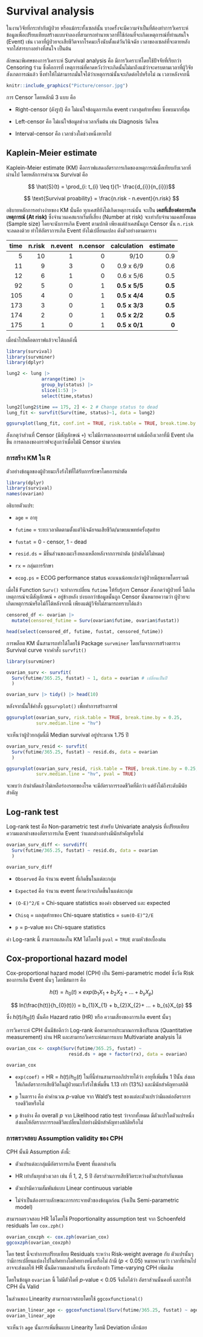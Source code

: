 # **Survival analysis**

ในงานวิจัยที่กระทำกับผู้ป่วย หรือแม้กระทั้งเซลล์นั้น บางครั้งจะมีความจำเป็นที่ต้องทำการวิเคราะห์ข้อมูลเพื่อเปรียบเทียบสร้างแบบจำลองที่สามารถทำนายเวลาที่ใช้ก่อนที่จะเกิดเหตุการณ์ที่ท่านสนใจ (Event) เช่น เวลาที่ผู้ป่วยจะเสียชีวิตจากโรคมะเร็งนับตั้งแต่วันวินิจฉัย เวลาของเซลล์ที่จะตายหลังจากใส่สารบางอย่างที่สนใจ เป็นต้น

ลักษณะพิเศษของการวิเคราะห์ Survival analysis คือ มีการวิเคราะห์โดยใช้ปัจจัยที่เรียกว่า Censoring ร่วม ซึ่งคือการที่ เหตุการณ์ที่คาดหวังว่าจะเกิดนั้นไม่มาถึงแม้ว่าจะครบตามเวลาที่ผู้วิจัยสังเกตการณ์แล้ว ซึ่งทำให้ไม่สามารถมั่นใจได้ว่าเหตุการณ์นั้นจะเกิดต่อไปหรือไม่ ณ เวลาหลังจากนี้

```r
knitr::include_graphics("Picture/censor.jpg")
```

การ Censor โดยหลักมี 3 แบบ คือ

-   Right-censor (ดังรูป) คือ ไม่แน่ใจข้อมูลการเกิด event เวลาสุดท้ายที่พบ ซึ่งพบมากที่สุด

-   Left-censor คือ ไม่แน่ใจข้อมูลช่วงเวลาเริ่มต้น เช่น Diagnosis วันไหน

-   Interval-censor คือ เวลาช่วงใดช่วงหนึ่งหายไป

## Kaplein-Meier estimate

Kaplein-Meier estimate (KM) คือกราฟแสดงอัตราการเกิดของเหตุการณ์เมื่อเทียบกับเวลาที่ผ่านไป โดยหลักการคำนวณ Survival คือ

$$ \hat{S}(t) = \prod_{i: t_{i} \leq t}(1- \frac{d_{i}}{n_{i}})$$

$$
\text{Survival proability} = \frac{n.risk - n.event}{n.risk}
$$

อธิบายหลักการอย่างง่ายของ KM นั่นคือ ทุกเคสทียังไม่เกิดเหตุการณ์นั้น จะเป็น **เคสที่เสี่ยงต่อการเกิดเหตุการณ์ (At risk)** ซึ่งจำนวนเคสแรกเริ่มที่เสี่ยง (Number at risk) จะเท่ากับจำนวนเคสทั้งหมด (Sample size) โดยจะนับการเกิด Event ตามปกติ เพียงแต่ถ้าเคสนั้นถูก Censor นั้น `n.risk` จะลดลงด้วย ทำให้อัตราการเกิด Event ยังไม่เปลี่ยนแปลง ดังตัวอย่างตามตาราง

| time | n.risk | n.event | n.censor |   calculation | estimate |
|-----:|-------:|--------:|---------:|--------------:|---------:|
|    5 |     10 |       1 |        0 |          9/10 |      0.9 |
|   11 |      9 |       3 |        0 |     0.9 x 6/9 |      0.6 |
|   12 |      6 |       1 |        0 |     0.6 x 5/6 |      0.5 |
|   92 |      5 |       0 |        1 | **0.5 x 5/5** |  **0.5** |
|  105 |      4 |       0 |        1 | **0.5 x 4/4** |  **0.5** |
|  173 |      3 |       0 |        1 | **0.5 x 3/3** |  **0.5** |
|  174 |      2 |       0 |        1 | **0.5 x 2/2** |  **0.5** |
|  175 |      1 |       0 |        1 | **0.5 x 0/1** |    **0** |

เมื่อนำไปพล็อตกราฟแล้วจะได้ผลดังนี้

```r
library(survival)
library(survminer)
library(dplyr) 

lung2 <- lung |> 
   			 arrange(time) |>  
   			 group_by(status) |>  
    		 slice(1:5) |> 
    		 select(time,status) 

lung2[lung2$time == 175, 2] <- 2 # Change status to dead
lung_fit <- survfit(Surv(time, status)~1, data = lung2)

ggsurvplot(lung_fit, conf.int = TRUE, risk.table = TRUE, break.time.by = 25)
```

สังเกตุว่าส่วนที่ Censor (มีสัญลักษณ์ `+`) จะไม่มีการตกลงของกราฟ แต่เมื่อถึงเวลาที่มี Event เกิดขึ้น การตกลงของกราฟจะสูงกว่าเมื่อไม่มี Censor นำมาก่อน

### การสร้าง KM ใน R

ตัวอย่างข้อมูลของผู้ป่วยมะเร็งรังไข่ที่ได้รับการรักษาโดยการผ่าตัด

```r
library(dplyr) 
library(survival)
names(ovarian)
```

อธิบายตัวแปร:

-   `age` = อายุ

-   `futime` = ระยะเวลาติดตามตั้งแต่วินิจฉัยจนเสียชีวิต/มาพบแพทย์ครั้งสุดท้าย

-   `fustat` = 0 - censor, 1 - dead

-   `resid.ds` = มีชิ้นส่วนของมะเร็งหลงเหลือหลังจากการผ่าตัด (ผ่าตัดได้ไม่หมด)

-   `rx` = กลุ่มการรักษา

-   `ecog.ps` = ECOG performance status คะแนนน้อยแปลว่าผู้ป่วยมีสุขภาพโดยรวมดี

เมื่อใช้ Function `Surv()` จะทำการเปลี่ยน `futime` ให้รับรู้การ Censor สังเกตว่าผู้ป่วยที่ ไม่เกิดเหตุการณ์จะมีสัญลักษณ์ `+` อยู่ข้างหลัง บ่งบอกว่าข้อมูลนั้นถูก Censor นั่นหมายความว่า ผู้ป่วยจะเกิดเหตุการณ์หรือไม่ก็ได้หลังจากนี้ เพียงแต่ผู้วิจัยไม่สามารถทราบได้แล้ว

```r
censored_df <- ovarian |>    
  mutate(censored_futime = Surv(ovarian$futime, ovarian$fustat)) 

head(select(censored_df, futime, fustat, censored_futime))
```

การพล็อต KM นั้นสามารถทำได้โดยใช้ Package `survminer` โดยเริ่มจากการสร้างตาราง Survival curve จากคำสั่ง `survfit()`

```r
library(survminer)

ovarian_surv <- survfit(
  Surv(futime/365.25, fustat) ~ 1, data = ovarian # เปลี่ยนเป็นปี
  )

ovarian_surv |> tidy() |> head(10)
```

หลังจากนั้นใช้คำสั่ง `ggsurvplot()` เพื่อทำการสร้างกราฟ

```r
ggsurvplot(ovarian_surv, risk.table = TRUE, break.time.by = 0.25, 
           surv.median.line = "hv") 
```

จะเห็นว่าผู้ป่วยกลุ่มนี้มี Median survival อยู่ประมาณ 1.75 ปี

```r
ovarian_surv_resid <- survfit(
  Surv(futime/365.25, fustat) ~ resid.ds, data = ovarian
  )

ggsurvplot(ovarian_surv_resid, risk.table = TRUE, break.time.by = 0.25,
           surv.median.line = "hv", pval = TRUE)
```

จะพบว่า ถ้าผ่าตัดแล้วไม่เหลือร่องรอยของโรค จะมีอัตราการรอดชีวิตที่ดีกว่า แต่ยังไม่ถึงระดับมีนัยสำคัญ

## Log-rank test

Log-rank test คือ Non-parametric test สำหรับ Univariate analysis ที่เปรียบเทียบความแตกต่างของอัตราการเกิด Event ว่าแตกต่างอย่างมีนัยสำคัญหรือไม่

```r
ovarian_surv_diff <- survdiff(
  Surv(futime/365.25, fustat) ~ resid.ds, data = ovarian
  )

ovarian_surv_diff
```

-   `Observed` คือ จำนวน event ที่เกิดขึ้นในแต่ละกลุ่ม

-   `Expected` คือ จำนวน event ที่คาดว่าจะเกิดขึ้นในแต่ละกลุ่ม

-   `(O-E)^2/E` = Chi-square statistics ของค่า observed และ expected

-   `Chisq` = ผลสุดท้ายของ Chi-square statistics = `sum(O-E)^2/E`

-   `p` = p-value ของ Chi-square statistics

ค่า Log-rank นี้ สามารถแสดงใน KM ได้โดยใช้ `pval` = `TRUE` ตามหัวข้อเบื้องต้น

## Cox-proportional hazard model

Cox-proportional hazard model (CPH) เป็น Semi-parametric model ซึ่งวัด Risk ของการเกิด Event นั้นๆ โดยมีสมการ คือ

$$
h(t) = h_{0}(t) \times exp(b_{1}X_{1} + b_{2}X_{2}+ ... + b_{s}X_{p})
$$

$$
ln(\frac{h(t)}{h_{0}(t)}) = b_{1}X_{1} + b_{2}X_{2}+ ... + b_{s}X_{p}
$$

ซึ่ง $h(t)/h_{0}(t)$ นั้นคือ Hazard ratio (HR) หรือ ความเสี่ยงของการเกิด event นั้นๆ

การวิเคราะห์ CPH นั้นมีข้อดีกว่า Log-rank คือสามารถประมาณการเชิงปริมาณ (Quantitative measurement) ผ่าน HR และสามารถวิเคราะห์สมการแบบ Multivariate analysis ได้

```r
ovarian_cox <- coxph(Surv(futime/365.25, fustat) ~ 
                       resid.ds + age + factor(rx), data = ovarian) 

ovarian_cox
```

-   `exp(coef)` = HR = $h(t)/h_{0}(t)$ ในที่นี้ท่านสามารถอภิปรายได้ว่า อายุที่เพิ่มขึ้น 1 ปีนั้น ส่งผลให้เกิดอัตราการเสียชีวิตในผู้ป่วยมะเร็งรังไข่เพิ่มขึ้น 1.13 เท่า (13%) และมีนัยสำคัญทางสถิติ

-   `p` ในตาราง คือ ค่าคำนวณ $p$-value จาก Wald's test ของแต่ละตัวแปรว่ามีผลต่ออัตราการรอดชีวิตหรือไม่

-   `p` ข้างล่าง คือ overall $p$ จาก Likelihood ratio test ว่าจากทั้งหมด มีตัวแปรใดตัวแปรหนึ่งส่งผลให้อัตรากการรอดชีวิตเปลี่ยนไปอย่างมีนัยสำคัญทางสถิติหรือไม่

### การตรวจสอบ Assumption validity ของ CPH

CPH นั้นมี Assumption ดังนี้:

-   ตัวแปรแต่ละกลุ่มมีอัตราการเกิด Event ที่แตกต่างกัน

-   HR เท่ากันทุกช่วงเวลา เช่น ที่ 1, 2, 5 ปี อัตราส่วนการเสียชีวิตระหว่างตัวแปรเท่ากันหมด

-   ตัวแปรมีความสัมพันธ์แบบ Linear continuous variable

-   ไม่จำเป็นต้องทราบลักษณะการกระจายตัวของข้อมูลก่อน (จึงเป็น Semi-parametric model)

สามารถตรวจสอบ HR ได้โดยใช้ Proportionality assumption test จาก Schoenfeld residuals โดย `cox.zph()`

```r
ovarian_coxzph <- cox.zph(ovarian_cox) 
ggcoxzph(ovarian_coxzph)
```

โดย test นี้จะทำการเปรียบเทียบ Residuals ระหว่าง Risk-weight average กับ ตัวแปรนั้นๆ ว่ามีการเปลี่ยนแปลงไปในทิศทางใดทิศทางหนึ่งหรือไม่ ถ้ามี ($p$ \< 0.05) หมายความว่า เวลาที่ผ่านไปอาจจะส่งผลให้ HR นั้นมีความแตกต่างกัน ซึ่งจะต้องทำ Time-varying CPH เพิ่มเติม

โดยในข้อมูล `ovarian` นี้ ไม่มีตัวใดที่ $p$-value \< 0.05 จึงถือได้ว่า อัตราส่วนนั้นคงที่ และทำให้ CPH นั้น Valid

ในส่วนของ Linearity สามารถตวจสอบโดยใช้ `ggcoxfunctional()`

```r
ovarian_linear_age <- ggcoxfunctional(Surv(futime/365.25, fustat) ~ age +                                 + I(log(age)) + I(sqrt(age)), data = ovarian) 
ovarian_linear_age
```

จะเห็นว่า `age` นั้นการเพิ่มขึ้นแบบ Linearity โดยมี Deviation เล็กน้อย
